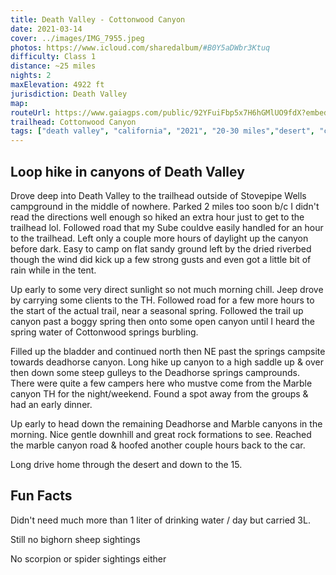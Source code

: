 ```yaml
---
title: Death Valley - Cottonwood Canyon
date: 2021-03-14
cover: ../images/IMG_7955.jpeg
photos: https://www.icloud.com/sharedalbum/#B0Y5aDWbr3Ktuq
difficulty: Class 1
distance: ~25 miles
nights: 2
maxElevation: 4922 ft
jurisdiction: Death Valley
map:
routeUrl: https://www.gaiagps.com/public/92YFuiFbp5x7H6hGMlUO9fdX?embed=True
trailhead: Cottonwood Canyon
tags: ["death valley", "california", "2021", "20-30 miles","desert", "cottonwood canyon", "marble canyon", "springs"]
---
```


## Loop hike in canyons of Death Valley

Drove deep into Death Valley to the trailhead outside of Stovepipe Wells campground in the middle of nowhere.
Parked 2 miles too soon b/c I didn't read the directions well enough so hiked an extra hour just to get to the trailhead lol.
Followed road that my Sube couldve easily handled for an hour to the trailhead.  Left only a couple more hours of daylight
up the canyon before dark.  Easy to camp on flat sandy ground left by the dried riverbed though the wind did kick up a few
strong gusts and even got a little bit of rain while in the tent.

Up early to some very direct sunlight so not much morning chill.  Jeep drove by carrying some clients to the TH.
Followed road for a few more hours to the start of the actual trail, near a seasonal spring.  Followed the trail up canyon
past a boggy spring then onto some open canyon until I heard the spring water of Cottonwood springs burbling.

Filled up the bladder and continued north then NE past the springs campsite towards deadhorse canyon.  Long hike up canyon
to a high saddle up & over then down some steep gulleys to the Deadhorse springs camprounds.  There were quite a few campers
here who mustve come from the Marble canyon TH for the night/weekend.  Found a spot away from the groups & had an early dinner.

Up early to head down the remaining Deadhorse and Marble canyons in the morning.  Nice gentle downhill and great rock formations
to see.  Reached the marble canyon road & hoofed another couple hours back to the car.

Long drive home through the desert and down to the 15.

## Fun Facts

Didn't need much more than 1 liter of drinking water / day but carried 3L.

Still no bighorn sheep sightings

No scorpion or spider sightings either

